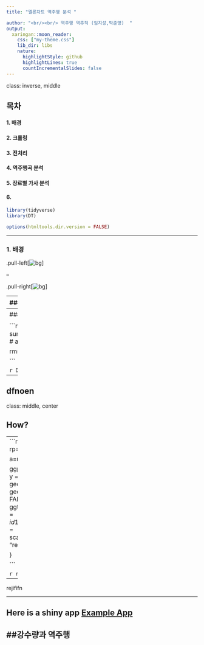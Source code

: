 ---
title: "멜론차트 역주행 분석 "

author: "<br/><br/> 역주행 역추적 (임지성,박준영)  "
output:
  xaringan::moon_reader:
    css: ["my-theme.css"]
    lib_dir: libs
    nature:
      highlightStyle: github
      highlightLines: true
      countIncrementalSlides: false
---
class: inverse, middle

## 목차 

#### 1. 배경 
#### 2. 크롤링
#### 3. 전처리 
#### 4. 역주행곡 분석
#### 5. 장르별 가사 분석
#### 6. 

```{r setup, include=FALSE }


library(tidyverse)
library(DT)

options(htmltools.dir.version = FALSE)
```



---

### 1. 배경



.pull-left[![bg](chart_reverse.jpg)]

--


.pull-right[![bg](jonghyun.jpg)]



---
### 2. 전처리 

```{r preprocessing, include=FALSE}

raw= read.csv('melonchart_pre (ANSI).csv')

raw$weeknum=1
for (i in 1:(nrow(raw)-1)){
  if (raw$week[i]!=raw$week[i+1]){
    raw$weeknum[(i+1):nrow(raw)]=raw$weeknum[i]+1
  }
}
raw.pre=
raw%>% 
  select( weeknum, rank, title, artist )

```



```{r}
DT::datatable(
  head(raw.pre,100),
  fillContainer = FALSE, options = list(pageLength = 5))
```

---
### 4. 역주행곡 분석

```{r include=FALSE}
### rmse 뽑기
#id = raw %>%
#    select(id)
#rmse=
#  raw %>%
#  group_by(id,title)%>%
#  summarise(rmse=round(sqrt(mean(lm(rank~weeknum)$residuals^2)),2),count=sum(rank/rank))%>%
#  arrange(desc(rmse)) %>%
#  filter(count>10)


rmse = read.csv('rmse.csv')

```

```{r rmse}
DT::datatable(
  head(rmse,10),
  fillContainer = FALSE, options = list(pageLength = 5))
```
----




dfnoen
----


class: middle, center

## How?


---
```{r include=FALSE}

## function for making graphs
rp= function(id1){
  
  a=raw[which(raw$id==id1),]
  
  
  ggplot(data = a, aes(x = weeknum, y = rank)) + 
  geom_point(color='blue') +
  geom_smooth(method = "lm", se = FALSE,color = 'red')+
  ggtitle(paste(raw[(which(raw$id==id1)),]$title[1],'-',raw[(which(raw$id==id1)),]$artist[1])) +
  scale_y_continuous(trans = "reverse") 
  
}  

```

```{r rpplot}
rp(3973781)
```
---

rejififn 

---

Here is a shiny app [Example App](https://shiny.rstudio.com/gallery/kmeans-example.html)
---
##강수량과 역주행
---
### 







